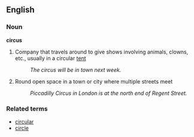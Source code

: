 ==English==
===Noun===
'''circus'''
#Company that travels around to give shows involving animals, clowns, etc., usually in a circular [[tent]]
#:''The circus will be in town next week.''
#Round open space in a town or city where multiple streets meet
#:''Piccadilly Circus in London is at the north end of Regent Street.''

===Related terms===
* [[circular]]
* [[circle]]